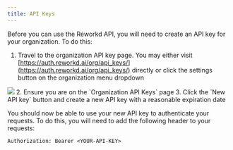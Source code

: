 ```yaml
---
title: API Keys
---
```


Before you can use the Reworkd API, you will need to create an API key for your organization. To do this:
1. Travel to the organization API key page. You may either visit [https://auth.reworkd.ai/org/api_keys/](https://auth.reworkd.ai/org/api_keys/) directly or click the settings button on the organization menu dropdown
<Frame>
  <img src="/images/organization-menu.png" />
</Frame>
2. Ensure you are on the `Organization API Keys` page
3. Click the `New API key` button and create a new API key with a reasonable expiration date

You should now be able to use your new API key to authenticate your requests. To do this, you will need to add the following header to your requests:
```
Authorization: Bearer <YOUR-API-KEY>
```
